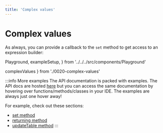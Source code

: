 ```yaml
---
title: 'Complex values'
---
```


# Complex values

As always, you can provide a callback to the `set` method to get access
to an expression builder:

  Playground,
  exampleSetup,
} from '../../../src/components/Playground'

  complexValues
} from './0020-complex-values'

<div style={{ marginBottom: '1em' }}>
  <Playground code={complexValues} setupCode={exampleSetup} />
</div>

:::info More examples
The API documentation is packed with examples. The API docs are hosted [here](https://kysely-org.github.io/kysely-apidoc/)
but you can access the same documentation by hovering over functions/methods/classes in your IDE. The examples are always
just one hover away!

For example, check out these sections:
 - [set method](https://kysely-org.github.io/kysely-apidoc/classes/UpdateQueryBuilder.html#set)
 - [returning method](https://kysely-org.github.io/kysely-apidoc/classes/UpdateQueryBuilder.html#returning)
 - [updateTable method](https://kysely-org.github.io/kysely-apidoc/classes/Kysely.html#updateTable)
:::
